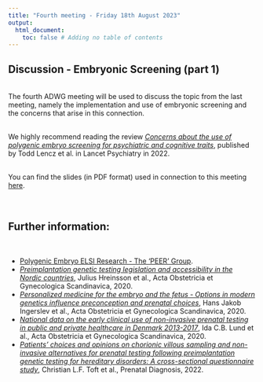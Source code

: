 ```yaml
---
title: "Fourth meeting - Friday 18th August 2023"
output:
  html_document:
    toc: false # Adding no table of contents
---
```


## Discussion - Embryonic Screening (part 1)
<br>
The fourth ADWG meeting will be used to discuss the topic from the last meeting, namely the implementation and use of embryonic screening and the concerns that arise in this connection.


<br>
We highly recommend reading the review <a href="https://doi.org/10.1016/s2215-0366(22)00157-2" target="_blank" rel="noopener noreferrer" title="Concerns about the use of polygenic embryo screening for psychiatric and cognitive traits">_Concerns about the use of polygenic embryo screening for psychiatric and cognitive traits_</a>, published by Todd Lencz et al. in Lancet Psychiatry in 2022.
<br><br>

You can find the slides (in PDF format) used in connection to this meeting <a href="Slides/ADWG_meeting4_embryonic_screening_part2.pdf" target="_blank" rel="noopener noreferrer" title="ADWG meeting - Embryonic screening">here</a>.
<br><br><br>

## Further information:
<br>

* <a href="https://www.polygenicembryo.org/" target="_blank" rel="noopener noreferrer" title="Polygenic Embryo ELSI Research">Polygenic Embryo ELSI Research - The 'PEER' Group</a>.
* <a href="https://doi.org/10.1111/aogs.13831" target="_blank" rel="noopener noreferrer" title="Preimplantation genetic testing legislation and accessibility in the Nordic countries">_Preimplantation genetic testing legislation and accessibility in the Nordic countries_</a>, Julius Hreinsson et al., Acta Obstetricia et Gynecologica Scandinavica, 2020.
* <a href="https://doi.org/10.1111/aogs.13882" target="_blank" rel="noopener noreferrer" title="Personalized medicine for the embryo and the fetus - Options in modern genetics influence preconception and prenatal choices">_Personalized medicine for the embryo and the fetus - Options in modern genetics influence preconception and prenatal choices_</a>, Hans Jakob Ingerslev et al., Acta Obstetricia et Gynecologica Scandinavica, 2020.
* <a href="https://doi.org/10.1111/aogs.14052" target="_blank" rel="noopener noreferrer" title="National data on the early clinical use of non-invasive prenatal testing in public and private healthcare in Denmark 2013-2017">_National data on the early clinical use of non-invasive prenatal testing in public and private healthcare in Denmark 2013-2017_</a>, Ida C.B. Lund et al., Acta Obstetricia et Gynecologica Scandinavica, 2020.
* <a href="https://doi.org/10.1002/pd.6088" target="_blank" rel="noopener noreferrer" title="Patients' choices and opinions on chorionic villous sampling and non-invasive alternatives for prenatal testing following preimplantation genetic testing for hereditary disorders: A cross-sectional questionnaire study">_Patients' choices and opinions on chorionic villous sampling and non-invasive alternatives for prenatal testing following preimplantation genetic testing for hereditary disorders: A cross-sectional questionnaire study_</a>, Christian L.F. Toft et al., Prenatal Diagnosis, 2022.




